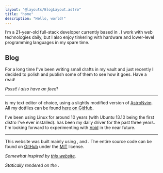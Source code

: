 ```yaml
---
layout: "@layouts/BlogLayout.astro"
title: "home"
description: "Hello, world!"
---
```



<Greeting client:load />

I’m a 21-year-old full-stack developer currently based in <Badge type="flag_ch" label="Switzerland" />. I work with web technologies daily, but I also enjoy tinkering with hardware and lower-level programming languages in my spare time.

<Links />

## Blog

For a long time I've been writing small drafts in my <Badge type="obsidian" href="https://obsidian.md/" /> vault and just recently I decided to polish and publish some of them to see how it goes. Have a read!

<Posts />

_Pssst! I also have an <Badge label="RSS" type="rss" href="/rss.xml"  /> feed!_

---

<Badge type="neovim" href="https://neovim.io"/> is my text editor of choice, using a slightly modified version of [AstroNvim](https://astronvim.com/). All my dotfiles can be found [here on GitHub](https://github.com/gigantino/rice).

I've been using Linux for around 10 years (with Ubuntu 13.10 being the first distro I've ever installed). <Badge label="Arch" type="arch-linux" href="https://archlinux.org" /> has been my daily driver for the past three years. I'm looking forward to experimenting with [Void](https://voidlinux.org/) in the near future.

---

This website was built mainly using <Badge type="astro" href="https://astro.build/" />, <Badge type="svelte" href="https://svelte.dev/" /> and <Badge type="tailwindcss" href="https://tailwindcss.com" label="TailwindCSS" />. The entire source code can be found on [GitHub](https://github.com/gigantino/www) under the [MIT](https://github.com/gigantino/www/blob/main/LICENSE) license.

_Somewhat inspired by [this website](https://motherfuckingwebsite.com/)._

_Statically rendered on the <RenderedAt />._

